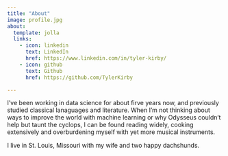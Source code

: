 ```yaml
---
title: "About"
image: profile.jpg
about:
  template: jolla
  links:
    - icon: linkedin
      text: LinkedIn
      href: https://www.linkedin.com/in/tyler-kirby/
    - icon: github
      text: Github
      href: https://github.com/TylerKirby

---
```


I’ve been working in data science for about firve years now, and previously studied classical lanaguages and literature. When I’m not thinking about ways to improve the world with machine learning or why Odysseus couldn’t help but taunt the cyclops, I can be found reading widely, cooking extensively and overburdening myself with yet more musical instruments.

I live in St. Louis, Missouri with my wife and two happy dachshunds.
